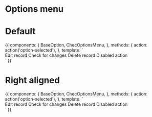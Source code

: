 
<Meta title="Components/Options menu" component={ChecOptionsMenu} />

# Options menu

<Props of={ChecOptionsMenu} />

# Default

<Preview>
  <Story name="Default">
    {{
      components: {
        BaseOption,
        ChecOptionsMenu,
      },
      methods: {
        action: action('option-selected'),
      },
      template: `
      <div class="p-16 flex justify-center font-lato w-full text-gray-500">
        <div class="w-64 relative">
          <ChecOptionsMenu :open="true">
            <BaseOption @option-selected="action">
              Edit record
            </BaseOption>
            <BaseOption @option-selected="action">
              Check for changes
            </BaseOption>
            <BaseOption class="text-red-600" @option-selected="action">
              Delete record
            </BaseOption>
            <BaseOption :option="{ disabled: true }">
              Disabled action
            </BaseOption>
          </ChecOptionsMenu>
         </div>
        </div>
      </div>`
    }}
  </Story>
</Preview>

# Right aligned

<Preview>
  <Story name="Right aligned">
    {{
      components: {
        BaseOption,
        ChecOptionsMenu,
      },
      methods: {
        action: action('option-selected'),
      },
      template: `
      <div class="p-16 flex justify-center font-lato w-full text-gray-500">
         <div class="w-64 relative">
          <ChecOptionsMenu position="right" :open="false">
            <BaseOption @option-selected="action">
              Edit record
            </BaseOption>
            <BaseOption @option-selected="action">
              Check for changes
            </BaseOption>
            <BaseOption class="text-red-600" @option-selected="action">
              Delete record
            </BaseOption>
            <BaseOption :option="{ disabled: true }">
              Disabled action
            </BaseOption>
          </ChecOptionsMenu>
        </div>
      </div>`
    }}
  </Story>
</Preview>

